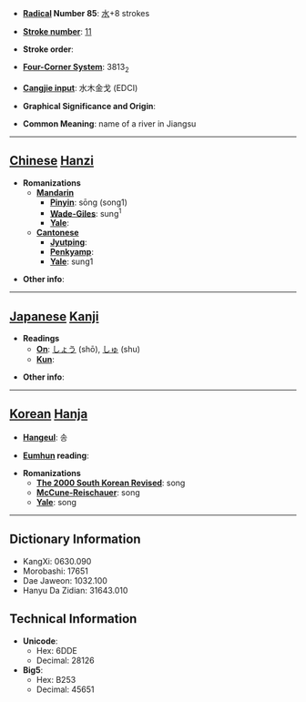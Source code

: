 * '''[[Wiktionary:Chinese radical index| Radical]] Number 85''': [[Wiktionary:Chinese radical index 水|水]]+8 strokes

* '''[[Wiktionary:Chinese total strokes index|Stroke number]]''': [[Wiktionary:Chinese total strokes index 11|11]]

* '''Stroke order''': 

* '''[[Wiktionary:Chinese four corner index|Four-Corner System]]''': 3813<sub>2</sub>

* '''[[Wiktionary:Chinese Cangjie index|Cangjie input]]''': 水木金戈 (EDCI)

* '''Graphical Significance and Origin''': 

* '''Common Meaning''': name of a river in Jiangsu

----

== [[Chinese]] [[Hanzi]] ==

* '''Romanizations'''
** '''[[Mandarin]]'''
*** '''[[Pinyin]]''': sōng (song1)
*** '''[[Wade-Giles]]''': sung<sup>1</sup>
*** '''[[Yale]]''': 
** '''[[Cantonese]]'''
*** '''[[Jyutping]]''':
*** '''[[Penkyamp]]''': 
*** '''[[Yale]]''': sung1

* '''Other info''': 

----

== [[Japanese]] [[Kanji]] ==

* '''Readings'''
** '''[[On]]''': [[しょう]] (shō), [[しゅ]] (shu)
** '''[[Kun]]''': 

* '''Other info''':  

----

== [[Korean]] [[Hanja]] ==

* '''[[Hangeul]]''': 송

* '''[[Eumhun]] reading''': 

* '''Romanizations'''
** '''[[The 2000 South Korean Revised Romanization|The 2000 South Korean Revised]]''': song
** '''[[McCune-Reischauer]]''': song
** '''[[Yale]]''': song

----

== Dictionary Information ==

* KangXi: 0630.090
* Morobashi: 17651
* Dae Jaweon: 1032.100
* Hanyu Da Zidian: 31643.010

== Technical Information ==

* '''Unicode''':
** Hex: 6DDE
** Decimal: 28126
* '''Big5''':
** Hex: B253
** Decimal: 45651